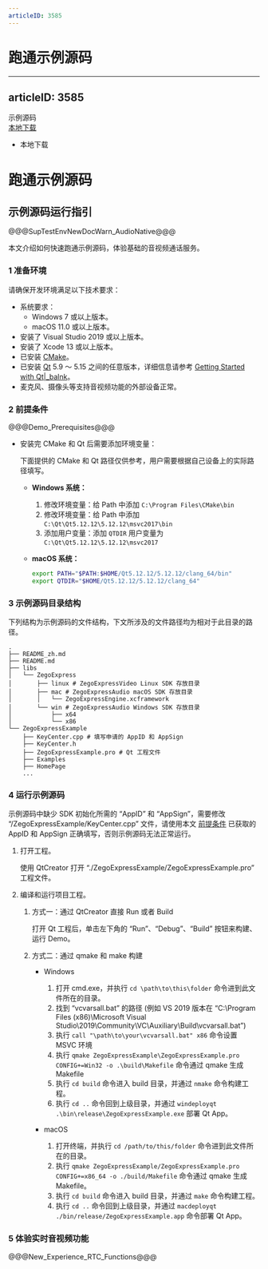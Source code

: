```yaml
---
articleID: 3585
---
```

#  跑通示例源码
---
articleID: 3585
---
<div class="download-area">
    <div class="sdk-download-item-wrapper">
      <div class="download-title">示例源码</div>
      <div class="download-selector">
        <div class="download-select-wrapper" style="padding-right: 0;">
          <a class="download-target-btn" href="javascript:void(0);">本地下载</a>
          <ul class="download-dropdown-list">
            <li data-href="https://storage.zego.im/express/example/audio/qt_cpp/ZegoExpressDemo_qt_cpp.zip"
              class="dropdown-option">
              本地下载
            </li>
          </ul>
        </div>
      </div>
    </div>
  </div>

# 跑通示例源码

## 示例源码运行指引

@@@SupTestEnvNewDocWarn_AudioNative@@@

本文介绍如何快速跑通示例源码，体验基础的音视频通话服务。

### 1 准备环境

请确保开发环境满足以下技术要求：

* 系统要求：
    * Windows 7 或以上版本。
    * macOS 11.0 或以上版本。
* 安装了 Visual Studio 2019 或以上版本。
* 安装了 Xcode 13 或以上版本。
* 已安装 [CMake](https://cmake.org/download/)。
* 已安装 [Qt](http://download.qt.io/official_releases/qt) 5.9 ～ 5.15 之间的任意版本，详细信息请参考 [Getting Started with Qt\|_balnk](https://doc.qt.io/qt-5/gettingstarted.html)。
* 麦克风、摄像头等支持音视频功能的外部设备正常。

### 2 前提条件

@@@Demo_Prerequisites@@@

- 安装完 CMake 和 Qt 后需要添加环境变量：

    <div class = 'mk-warning'>

    下面提供的 CMake 和 Qt 路径仅供参考，用户需要根据自己设备上的实际路径填写。
    </div>

    - **Windows 系统：**

        1. 修改环境变量：给 Path 中添加 `C:\Program Files\CMake\bin`
        2. 修改环境变量：给 Path 中添加 `C:\Qt\Qt5.12.12\5.12.12\msvc2017\bin`
        3. 添加用户变量：添加 `QTDIR` 用户变量为 `C:\Qt\Qt5.12.12\5.12.12\msvc2017`

    - **macOS 系统：**

        ```bash
        export PATH="$PATH:$HOME/Qt5.12.12/5.12.12/clang_64/bin"
        export QTDIR="$HOME/Qt5.12.12/5.12.12/clang_64"
        ```

### 3 示例源码目录结构

下列结构为示例源码的文件结构，下文所涉及的文件路径均为相对于此目录的路径。

```tree
.
├── README_zh.md
├── README.md
├── libs
│   └── ZegoExpress
│       ├── linux # ZegoExpressVideo Linux SDK 存放目录
│       ├── mac # ZegoExpressAudio macOS SDK 存放目录
│       │   └── ZegoExpressEngine.xcframework
│       └── win # ZegoExpressAudio Windows SDK 存放目录
│           ├── x64
│           └── x86
└── ZegoExpressExample
    ├── KeyCenter.cpp # 填写申请的 AppID 和 AppSign
    ├── KeyCenter.h
    ├── ZegoExpressExample.pro # Qt 工程文件
    ├── Examples
    ├── HomePage
    ...
```

### 4 运行示例源码

示例源码中缺少 SDK 初始化所需的 “AppID” 和 “AppSign”，需要修改 “/ZegoExpressExample/KeyCenter.cpp” 文件，请使用本文 [前提条件](!DownloadDemo/DownloadDemo#1_2) 已获取的 AppID 和 AppSign 正确填写，否则示例源码无法正常运行。

1. 打开工程。

    使用 QtCreator 打开 “./ZegoExpressExample/ZegoExpressExample.pro” 工程文件。

2. 编译和运行项目工程。

    1. 方式一：通过 QtCreator 直接 Run 或者 Build

        打开 Qt 工程后，单击左下角的 “Run”、“Debug”、“Build” 按钮来构建、运行 Demo。

    2. 方式二：通过 qmake 和 make 构建

        * Windows

            1. 打开 cmd.exe，并执行 `cd \path\to\this\folder` 命令进到此文件所在的目录。
            2. 找到 “vcvarsall.bat” 的路径 (例如 VS 2019 版本在 “C:\Program Files (x86)\Microsoft Visual Studio\2019\Community\VC\Auxiliary\Build\vcvarsall.bat”)
            3. 执行 `call "\path\to\your\vcvarsall.bat" x86` 命令设置 MSVC 环境
            4. 执行 `qmake ZegoExpressExample\ZegoExpressExample.pro CONFIG+=Win32 -o .\build\Makefile` 命令通过 qmake 生成 Makefile
            5. 执行 `cd build` 命令进入 build 目录，并通过 `nmake` 命令构建工程。
            6. 执行 `cd ..` 命令回到上级目录，并通过 `windeployqt .\bin\release\ZegoExpressExample.exe` 部署 Qt App。

        * macOS

            1. 打开终端，并执行 `cd /path/to/this/folder` 命令进到此文件所在的目录。
            2. 执行 `qmake ZegoExpressExample/ZegoExpressExample.pro CONFIG+=x86_64 -o ./build/Makefile` 命令通过 qmake 生成 Makefile。
            3. 执行 `cd build` 命令进入 build 目录，并通过 `make` 命令构建工程。
            4. 执行 `cd ..` 命令回到上级目录，并通过 `macdeployqt ./bin/release/ZegoExpressExample.app` 命令部署 Qt App。

### 5 体验实时音视频功能

@@@New_Experience_RTC_Functions@@@
